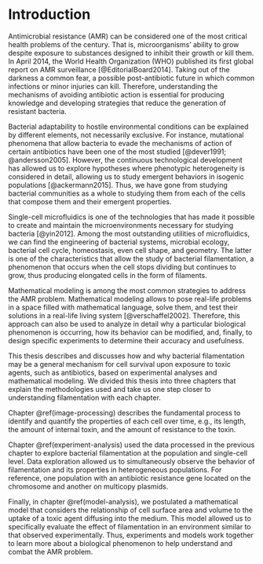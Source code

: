\mainmatter

# Introduction {#introduction .unnumbered}

Antimicrobial resistance (AMR) can be considered one of the most
critical health problems of the century. That is, microorganisms'
ability to grow despite exposure to substances designed to inhibit their
growth or kill them. In April 2014, the World Health Organization (WHO)
published its first global report on AMR surveillance
[@EditorialBoard2014]. Taking out of the darkness a common fear, a
possible post-antibiotic future in which common infections or minor
injuries can kill. Therefore, understanding the mechanisms of avoiding
antibiotic action is essential for producing knowledge and developing
strategies that reduce the generation of resistant bacteria.

Bacterial adaptability to hostile environmental conditions can be
explained by different elements, not necessarily exclusive. For
instance, mutational phenomena that allow bacteria to evade the
mechanisms of action of certain antibiotics have been one of the most
studied [@dever1991; @andersson2005]. However, the continuous
technological development has allowed us to explore hypotheses where
phenotypic heterogeneity is considered in detail, allowing us to study
emergent behaviors in isogenic populations [@ackermann2015]. Thus, we
have gone from studying bacterial communities as a whole to studying
them from each of the cells that compose them and their emergent
properties.

Single-cell microfluidics is one of the technologies that has made it
possible to create and maintain the microenvironments necessary for
studying bacteria [@yin2012]. Among the most outstanding utilities of
microfluidics, we can find the engineering of bacterial systems,
microbial ecology, bacterial cell cycle, homeostasis, even cell shape,
and geometry. The latter is one of the characteristics that allow the
study of bacterial filamentation, a phenomenon that occurs when the cell
stops dividing but continues to grow, thus producing elongated cells in
the form of filaments.

Mathematical modeling is among the most common strategies to address the
AMR problem. Mathematical modeling allows to pose real-life problems in
a space filled with mathematical language, solve them, and test their
solutions in a real-life living system [@verschaffel2002]. Therefore,
this approach can also be used to analyze in detail why a particular
biological phenomenon is occurring, how its behavior can be modified,
and, finally, to design specific experiments to determine their accuracy
and usefulness.

This thesis describes and discusses how and why bacterial filamentation
may be a general mechanism for cell survival upon exposure to toxic
agents, such as antibiotics, based on experimental analyses and
mathematical modeling. We divided this thesis into three chapters that
explain the methodologies used and take us one step closer to
understanding filamentation with each chapter.

Chapter \@ref(image-processing) describes the fundamental process to
identify and quantify the properties of each cell over time, e.g., its
length, the amount of internal toxin, and the amount of resistance to
the toxin.

Chapter \@ref(experiment-analysis) used the data processed in the
previous chapter to explore bacterial filamentation at the population
and single-cell level. Data exploration allowed us to simultaneously
observe the behavior of filamentation and its properties in
heterogeneous populations. For reference, one population with an
antibiotic resistance gene located on the chromosome and another on
multicopy plasmids.

Finally, in chapter \@ref(model-analysis), we postulated a mathematical
model that considers the relationship of cell surface area and volume to
the uptake of a toxic agent diffusing into the medium. This model
allowed us to specifically evaluate the effect of filamentation in an
environment similar to that observed experimentally. Thus, experiments
and models work together to learn more about a biological phenomenon to
help understand and combat the AMR problem.
